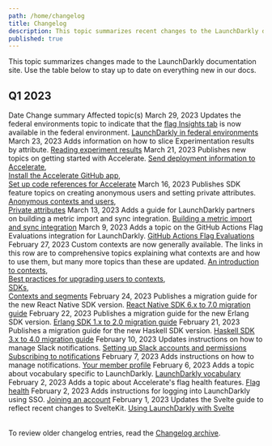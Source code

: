 ```yaml
---
path: /home/changelog
title: Changelog
description: This topic summarizes recent changes to the LaunchDarkly documentation.
published: true
---
```


This topic summarizes changes made to the LaunchDarkly documentation site. Use the table below to stay up to date on everything new in our docs.

## Q1 2023

<Table>
  <TableHeader>
    <TableHeadCell>Date</TableHeadCell>
    <TableHeadCell>Change summary</TableHeadCell>
    <TableHeadCell>Affected topic(s)</TableHeadCell>
  </TableHeader>
  <TableBody>
  <TableRow>
    <TableCell>March 29, 2023</TableCell>
    <TableCell>Updates the federal environments topic to indicate that the <a href="/home/flags/insights">flag Insights tab</a> is now available in the federal environment.</TableCell>
    <TableCell><a href="/home/advanced/federal">LaunchDarkly in federal environments</a></TableCell>
  </TableRow>
  <TableRow>
    <TableCell>March 23, 2023</TableCell>
    <TableCell>Adds information on how to slice Experimentation results by attribute.</TableCell>
    <TableCell><a href="/home/analyzing-experiments/results">Reading experiment results</a></TableCell>
  </TableRow>
  <TableRow>
    <TableCell>March 21, 2023</TableCell>
    <TableCell>Publishes new topics on getting started with Accelerate.</TableCell>
    <TableCell>
      <a href="/home/accelerate/config-deployment-accelerate">Send deployment information to Accelerate</a>,<br />
      <a href="/home/accelerate/github-app-accelerate">Install the Accelerate GitHub app</a>,<br />
      <a href="/home/accelerate/code-refs-accelerate">Set up code references for Accelerate</a>
    </TableCell>
  </TableRow>
  <TableRow>
    <TableCell>March 16, 2023</TableCell>
    <TableCell>Publishes SDK feature topics on creating anonymous users and setting private attributes.</TableCell>
    <TableCell>
      <a href="/sdk/features/anonymous">Anonymous contexts and users</a>,<br />
      <a href="/sdk/features/private-attributes">Private attributes</a>
    </TableCell>
  </TableRow>
   <TableRow>
    <TableCell>March 13, 2023</TableCell>
    <TableCell>Adds a guide for LaunchDarkly partners on building a metric import and sync integration.</TableCell>
    <TableCell><a href="/guides/integrations/build-metric">Building a metric import and sync integration</a></TableCell>
  </TableRow>
  <TableRow>
    <TableCell>March 9, 2023</TableCell>
    <TableCell>Adds a topic on the GitHub Actions Flag Evaluations integration for LaunchDarkly.</TableCell>
    <TableCell><a href="/integrations/github-actions-flag-evaluations">GitHub Actions Flag Evaluations</a></TableCell>
  </TableRow>
  <TableRow>
    <TableCell>February 27, 2023</TableCell>
    <TableCell>Custom contexts are now generally available. The links in this row are to comprehensive topics explaining what contexts are and how to use them, but many more topics than these are updated.</TableCell>
    <TableCell><a href="/guides/flags/intro-contexts">An introduction to contexts</a>, <br />
    <a href="/guides/flags/upgrading-contexts">Best practices for upgrading users to contexts</a>, <br />
    <a href="/sdk">SDKs</a>, <br />
    <a href="/home/contexts">Contexts and segments</a></TableCell>
  </TableRow>
  <TableRow>
    <TableCell>February 24, 2023</TableCell>
    <TableCell>Publishes a migration guide for the new React Native SDK version.</TableCell>
    <TableCell><a href="/sdk/client-side/react/react-native-migration-6-to-7">React Native SDK 6.x to 7.0 migration guide</a></TableCell>
  </TableRow>
  <TableRow>
    <TableCell>February 22, 2023</TableCell>
    <TableCell>Publishes a migration guide for the new Erlang SDK version.</TableCell>
    <TableCell><a href="/sdk/server-side/erlang/migration-1-to-2">Erlang SDK 1.x to 2.0 migration guide</a></TableCell>
  </TableRow>
  <TableRow>
    <TableCell>February 21, 2023</TableCell>
    <TableCell>Publishes a migration guide for the new Haskell SDK version.</TableCell>
    <TableCell><a href="/sdk/server-side/haskell/migration-3-to-4">Haskell SDK 3.x to 4.0 migration guide</a></TableCell>
  </TableRow>
  <TableRow>
    <TableCell>February 10, 2023</TableCell>
    <TableCell>Updates instructions on how to manage Slack notifications.</TableCell>
    <TableCell>
      <a href="/integrations/slack/setting-up">Setting up Slack accounts and permissions</a><br />
      <a href="/integrations/slack/notifications">Subscribing to notifications</a>
    </TableCell>
  </TableRow>
  <TableRow>
    <TableCell>February 7, 2023</TableCell>
    <TableCell>Adds instructions on how to manage notifications.</TableCell>
    <TableCell><a href="/home/members/profile">Your member profile</a></TableCell>
  </TableRow>
  <TableRow>
    <TableCell>February 6, 2023</TableCell>
    <TableCell>Adds a topic about vocabulary specific to LaunchDarkly.</TableCell>
    <TableCell><a href="/home/getting-started/vocabulary">LaunchDarkly vocabulary</a></TableCell>
  </TableRow>
  <TableRow>
    <TableCell>February 2, 2023</TableCell>
    <TableCell>Adds a topic about Accelerate's flag health features.</TableCell>
    <TableCell><a href="/home/accelerate/accelerate-metrics/flag-health">Flag health</a></TableCell>
  </TableRow>
  <TableRow>
    <TableCell>February 2, 2023</TableCell>
    <TableCell>Adds instructions for logging into LaunchDarkly using SSO.</TableCell>
    <TableCell><a href="/home/getting-started/your-account">Joining an account</a></TableCell>
  </TableRow>
  <TableRow>
    <TableCell>February 1, 2023</TableCell>
    <TableCell>Updates the Svelte guide to reflect recent changes to SvelteKit.</TableCell>
    <TableCell><a href="/guides/infrastructure/svelte">Using LaunchDarkly with Svelte</a></TableCell>
  </TableRow>
  </TableBody>
</Table>

To review older changelog entries, read the [Changelog archive](/home/changelog/archive).
